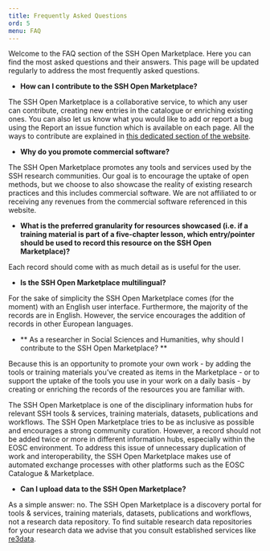 ```yaml
---
title: Frequently Asked Questions
ord: 5
menu: FAQ
---
```

Welcome to the FAQ section of the SSH Open Marketplace. Here you can find the most asked questions and their answers. This page will be updated regularly to address the most frequently asked questions.  


* **How can I contribute to the SSH Open Marketplace?**

The SSH Open Marketplace is a collaborative service, to which any user can contribute, creating new entries in the catalogue or enriching existing ones. You can also let us know what you would like to add or report a bug using the Report an issue function which is available on each page. All the ways to contribute are explained in [this dedicated section of the website](/contribute/overview).   

* **Why do you promote commercial software?**

The SSH Open Marketplace promotes any tools and services used by the SSH research communities. Our goal is to encourage the uptake of open methods, but we choose to also showcase the reality of existing research practices and this includes commercial software. We are not affiliated to or receiving any revenues from the commercial software referenced in this website.

* **What is the preferred granularity for resources showcased (i.e. if a training material is part of a five-chapter lesson, which entry/pointer should be used to record this resource on the SSH Open Marketplace)?**

Each record should come with as much detail as is useful for the user. 


* **Is the SSH Open Marketplace multilingual?**

For the sake of simplicity the SSH Open Marketplace comes (for the moment) with an English user interface. Furthermore, the majority of the records are in English. However, the service encourages the addition of records in other European languages. 

* ** As a researcher in Social Sciences and Humanities, why should I contribute to the SSH Open Marketplace?  **

Because this is an opportunity to promote your own work - by adding the tools or training materials you’ve created as items in the Marketplace -  or to support the uptake of the tools you use in your work on a daily basis - by creating or enriching the records of the resources you are familiar with.

The SSH Open Marketplace is one of the disciplinary information hubs for relevant SSH tools & services, training materials, datasets, publications and workflows. The SSH Open Marketplace tries to be as inclusive as possible and encourages a strong community curation. However, a record should not be added twice or more in different information hubs, especially within the EOSC environment. To address this issue of unnecessary duplication of work and interoperability, the SSH Open Marketplace makes use of automated exchange processes with other platforms such as the EOSC Catalogue & Marketplace. 

* **Can I upload data to the SSH Open Marketplace?**

As a simple answer: no. The SSH Open Marketplace is a discovery portal for  tools & services, training materials, datasets, publications and workflows, not a research data repository. To find suitable research data repositories for your research data we advise that you consult established services like [re3data](https://www.re3data.org/). 



